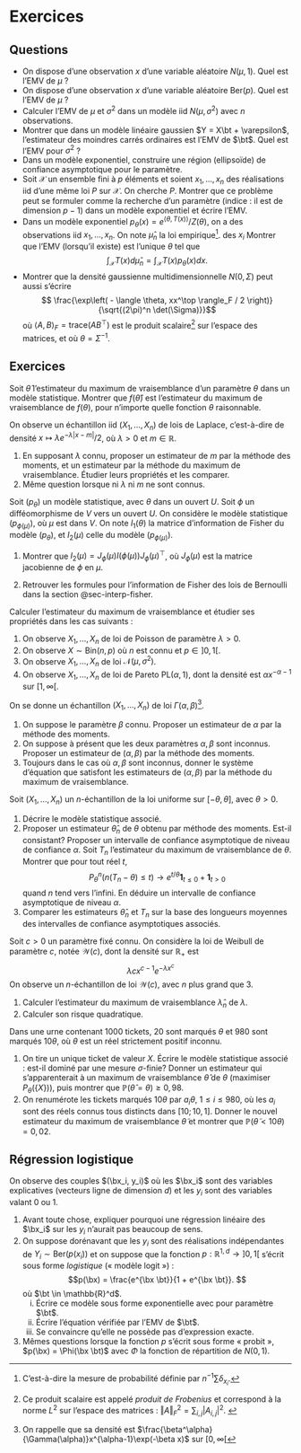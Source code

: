 # Exercices {.unnumbered}

## Questions {.unnumbered} 

- On dispose d'une observation $x$ d'une variable aléatoire $N(\mu, 1)$. Quel est l'EMV de $\mu$ ?
- On dispose d'une observation $x$ d'une variable aléatoire $\mathrm{Ber}(p)$. Quel est l'EMV de $\mu$ ?
- Calculer l'EMV de $\mu$ et $\sigma^2$ dans un modèle iid $N(\mu, \sigma^2)$ avec $n$ observations. 
- Montrer que dans un modèle linéaire gaussien $Y = X\bt + \varepsilon$, l'estimateur des moindres carrés ordinaires est l'EMV de $\bt$. Quel est l'EMV pour $\sigma^2$ ?
- Dans un modèle exponentiel, construire une région (ellipsoïde) de confiance asymptotique pour le paramètre. 
- Soit $\mathcal{X}$ un ensemble fini à $p$ éléments et soient $x_1, \dotsc, x_n$ des réalisations iid d'une même loi $P$ sur $\mathcal{X}$. On cherche $P$. Montrer que ce problème peut se formuler comme la recherche d'un paramètre (indice : il est de dimension $p-1$) dans un modèle exponentiel et écrire l'EMV. 
- Dans un modèle exponentiel $p_\theta(x) = e^{\langle \theta, T(x)\rangle}/Z(\theta)$, on a des observations iid $x_1, \dotsc, x_n$. On note $\hat{\mu}_n$ la loi empirique^[C'est-à-dire la mesure de probabilité définie par $n^{-1}\sum \delta_{x_i}$.]. des $x_i$ Montrer que l'EMV (lorsqu'il existe) est l'unique $\theta$ tel que 
$$ \int_{\mathcal{X}} T(x)d\hat{\mu}_n =  \int_{\mathcal{X}} T(x)p_\theta(x)dx.$$
- Montrer que la densité gaussienne multidimensionnelle $N(0,\Sigma)$ peut aussi s'écrire 
$$ \frac{\exp\left( - \langle \theta, xx^\top \rangle_F / 2 \right)}{\sqrt{(2\pi)^n \det(\Sigma)}}$$
où $\langle A,B\rangle_F = \mathrm{trace}(AB^\top)$ est le produit scalaire^[Ce produit scalaire est appelé *produit de Frobenius* et correspond à la norme $L^2$ sur l'espace des matrices : $\Vert A \Vert_F^2 = \sum_{i,j}|A_{i,j}|^2$. ] sur l'espace des matrices, et où $\theta = \Sigma^{-1}$. 


## Exercices {.unnumbered}



:::{#exr-mlef}

Soit $\hat{\theta}$ l'estimateur du maximum de vraisemblance d'un paramètre $\theta$ dans un modèle statistique. Montrer que $f(\hat{\theta})$ est l'estimateur du maximum de vraisemblance de $f(\theta)$, pour n'importe quelle fonction $\theta$ raisonnable. 

:::

:::{#exr-laplace}

On observe un échantillon iid $(X_1, \dotsc, X_n)$ de lois de Laplace, c'est-à-dire de densité $x\mapsto \lambda e^{-\lambda|x-m|} / 2$, où $\lambda>0$ et $m\in \mathbb{R}$. 

1. En supposant $\lambda$ connu, proposer un estimateur de $m$ par la méthode des moments, et un estimateur par la méthode du maximum de vraisemblance.  Étudier leurs propriétés et les comparer. 
2. Même question lorsque ni $\lambda$ ni $m$ ne sont connus. 

:::

:::{#exr-reparam}

Soit $(p_\theta)$ un modèle statistique, avec $\theta$ dans un ouvert $U$. Soit $\phi$ un difféomorphisme de $V$ vers un ouvert $U$. On considère le modèle statistique $(p_{\phi(\mu)})$, où $\mu$ est dans $V$. On note $I_1(\theta)$ la matrice d'information de Fisher du modèle $(p_\theta)$, et $I_2(\mu)$ celle du modèle $(p_{\phi(\mu)})$. 

1. Montrer que $I_2(\mu) = J_\phi(\mu) I(\phi(\mu)) J_\phi(\mu)^\top$, où $J_\phi(\mu)$ est la matrice jacobienne de $\phi$ en $\mu$.

2. Retrouver les formules pour l'information de Fisher des lois de Bernoulli dans la section @sec-interp-fisher. 

:::

:::{#exr-exemv}

Calculer l'estimateur du maximum de vraisemblance et étudier ses propriétés dans les cas suivants : 
 
1. On observe $X_1, \dotsc, X_n$ de loi de Poisson de paramètre $\lambda>0$. 
2. On observe $X \sim \mathrm{Bin}(n,p)$ où $n$ est connu et $p\in ]0,1[$. 
3. On observe $X_1, \dotsc, X_n$ de loi $\mathscr{N}(\mu,\sigma^2)$. 
4. On observe $X_1, \dotsc, X_n$ de loi de Pareto $\mathrm{PL}(\alpha,1)$, dont la densité est $\alpha x^{-\alpha-1}$ sur $[1,\infty[$. 

:::

:::{#exr-gammaemv}

On se donne un échantillon $(X_1,\dots,X_n)$ de loi $\Gamma(\alpha, \beta)$^[On rappelle que sa densité est $\frac{\beta^\alpha}{\Gamma(\alpha)}x^{\alpha-1}\exp(-\beta x)$ sur $[0,\infty[$].

1. On suppose le paramètre $\beta$ connu. Proposer un estimateur de $\alpha$ par la méthode des moments.
2. On suppose à présent que les deux paramètres $\alpha, \beta$ sont inconnus. Proposer un estimateur de $(\alpha,\beta)$ par la méthode des moments.
3. Toujours dans le cas où $\alpha, \beta$ sont inconnus, donner le système d'équation que satisfont les estimateurs de $(\alpha, \beta)$ par la méthode du maximum de vraisemblance.

:::

:::{#exr-unifemv}

Soit $(X_1,\dots,X_n)$ un $n$-échantillon de la loi uniforme
sur $[-\theta,\theta]$, avec $\theta>0$. 

1. Décrire le modèle statistique associé.
2. Proposer un estimateur  $\hat \theta_n$ de $\theta$ obtenu par 
méthode des moments. Est-il consistant? Proposer un intervalle de confiance asymptotique de niveau de confiance $\alpha$.
\item Soit $T_n$ l'estimateur du maximum de vraisemblance de $\theta$. Montrer que pour tout réel $t$, 
$$P_\theta^n\left(n(T_n-\theta)\leq t\right)\to e^{t/\theta}
\mathbf{1}_{t\leq 0}+\mathbf{1}_{t> 0}$$
quand $n$ tend vers l'infini. En déduire un intervalle de confiance asymptotique de niveau $\alpha$.
3. Comparer les estimateurs $\hat \theta_n$ et $T_n$ sur la base des longueurs moyennes des intervalles de confiance asymptotiques associés.

:::

:::{#exr-weibullemv}

Soit $c>0$ un paramètre fixé connu. On considère la loi de Weibull de paramètre $c$, notée $\mathscr{W}(c)$, dont la densité sur $\mathbb{R}_+$ est
$$\lambda c x^{c-1}e^{-\lambda x^c}$$
On observe un $n$-échantillon de loi $\mathscr{W}(c)$, avec $n$ plus grand que 3.

1. Calculer l'estimateur du maximum  de vraisemblance  $\hat \lambda_n$ de $\lambda$.
2. Calculer son risque quadratique.


:::


:::{#exr-buse}

Dans une urne contenant 1000 tickets, 20 sont marqués $\theta$ et 980 sont marqués  $10\theta$, où $\theta$ est un réel strictement positif inconnu.

1. On tire un unique ticket de valeur $X$. Écrire le modèle statistique associé : est-il dominé par une mesure $\sigma$-finie?  Donner un estimateur qui s'apparenterait à un maximum de vraisemblance $\hat{\theta}$ de $\theta$ (maximiser $P_\theta(\{X\})$), puis montrer que $\mathbb{P}(\hat{\theta}=\theta)\geq 0,98.$
2.  On renumérote les tickets marqués $10\theta$ par $a_i \theta$, $1 \leq i \leq 980$, où les $a_i$ sont des réels connus tous distincts dans $[10;10,1]$. Donner le nouvel estimateur du maximum de vraisemblance $\tilde{\theta}$ et montrer que $\mathbb{P}(\tilde{\theta}<10 \theta)=0,02.$

:::



:::{#exr-logistique}

## Régression logistique

On observe des couples $(\bx_i, y_i)$ où les $\bx_i$ sont des variables explicatives (vecteurs ligne de dimension $d$) et les $y_i$ sont des variables valant 0 ou 1. 

1. Avant toute chose, expliquer pourquoi une régression linéaire des $\bx_i$ sur les $y_i$ n'aurait pas beaucoup de sens. 
2. On suppose dorénavant que les $y_i$ sont des réalisations indépendantes de $Y_i \sim \mathrm{Ber}(p(x_i))$ et on suppose que la fonction $p : \mathbb{R}^{1,d}\to]0,1[$ s'écrit sous forme *logistique* (« modèle logit ») : 
$$p(\bx) = \frac{e^{\bx \bt}}{1 + e^{\bx \bt}}. $$
où $\bt \in \mathbb{R}^d$. 
   i) Écrire ce modèle sous forme exponentielle avec pour paramètre $\bt$. 
    ii) Écrire l'équation vérifiée par l'EMV de $\bt$. 
    iii) Se convaincre qu'elle ne possède pas d'expression exacte. 
3. Mêmes questions lorsque la fonction $p$ s'écrit sous forme « probit », $p(\bx) = \Phi(\bx \bt)$ avec $\Phi$ la fonction de répartition de $N(0,1)$. 

:::